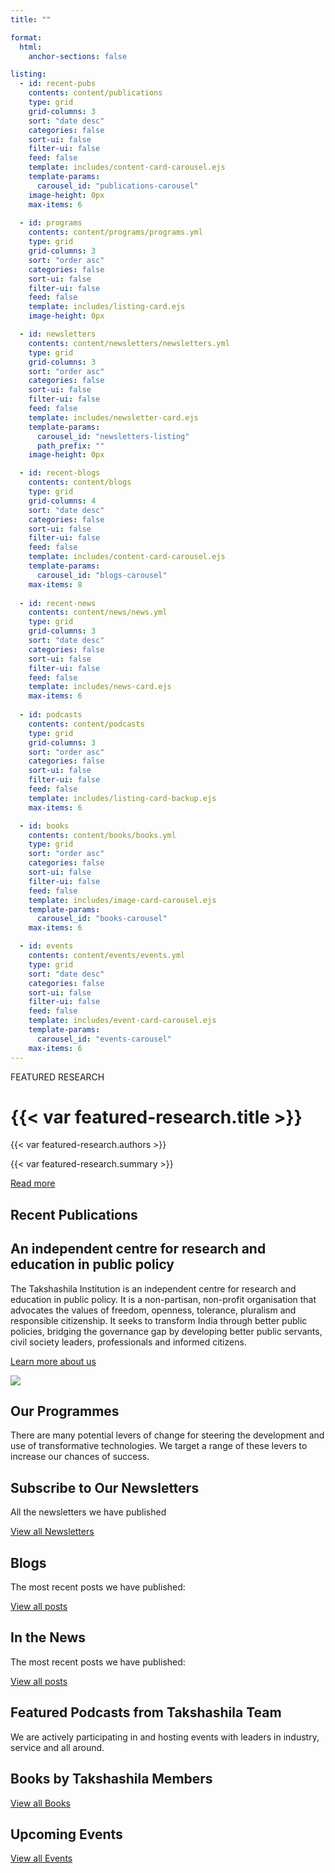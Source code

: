 ```yaml
---
title: ""

format:
  html:
    anchor-sections: false

listing:
  - id: recent-pubs
    contents: content/publications
    type: grid
    grid-columns: 3
    sort: "date desc"
    categories: false
    sort-ui: false
    filter-ui: false
    feed: false
    template: includes/content-card-carousel.ejs
    template-params: 
      carousel_id: "publications-carousel"
    image-height: 0px
    max-items: 6
  
  - id: programs
    contents: content/programs/programs.yml
    type: grid
    grid-columns: 3
    sort: "order asc"
    categories: false
    sort-ui: false
    filter-ui: false
    feed: false
    template: includes/listing-card.ejs
    image-height: 0px

  - id: newsletters
    contents: content/newsletters/newsletters.yml
    type: grid
    grid-columns: 3
    sort: "order asc"
    categories: false
    sort-ui: false
    filter-ui: false
    feed: false
    template: includes/newsletter-card.ejs
    template-params: 
      carousel_id: "newsletters-listing"
      path_prefix: ""
    image-height: 0px

  - id: recent-blogs
    contents: content/blogs
    type: grid
    grid-columns: 4
    sort: "date desc"
    categories: false
    sort-ui: false
    filter-ui: false
    feed: false
    template: includes/content-card-carousel.ejs
    template-params: 
      carousel_id: "blogs-carousel"
    max-items: 8
  
  - id: recent-news
    contents: content/news/news.yml
    type: grid
    grid-columns: 3
    sort: "date desc"
    categories: false
    sort-ui: false
    filter-ui: false
    feed: false
    template: includes/news-card.ejs
    max-items: 6
  
  - id: podcasts
    contents: content/podcasts
    type: grid
    grid-columns: 3
    sort: "order asc"
    categories: false
    sort-ui: false
    filter-ui: false
    feed: false
    template: includes/listing-card-backup.ejs
    max-items: 6

  - id: books
    contents: content/books/books.yml
    type: grid
    sort: "order asc"
    categories: false
    sort-ui: false
    filter-ui: false
    feed: false
    template: includes/image-card-carousel.ejs
    template-params: 
      carousel_id: "books-carousel"
    max-items: 6

  - id: events
    contents: content/events/events.yml
    type: grid
    sort: "date desc"
    categories: false
    sort-ui: false
    filter-ui: false
    feed: false
    template: includes/event-card-carousel.ejs
    template-params: 
      carousel_id: "events-carousel"
    max-items: 6
---
```


::: {.title-banner}
:::

<!-- Start of Featured Research Section -->

::: {.featured-research-section}
::: {.featured-tag}
FEATURED RESEARCH
:::

# {{< var featured-research.title >}}

::: {.authors}
{{< var featured-research.authors >}}
:::

::: {.summary}
{{< var featured-research.summary >}}
:::

[Read more]({{< var featured-research.link >}}){.read-more-btn}
:::

<!-- End of Featured Research Section -->

<!-- Start of Recent Publications Listing -->

::: {.component-section}
::: {.section-heading}
## Recent Publications
:::

::: {.listing-carousel}
::: {#recent-pubs}
:::
:::
:::

<!-- End of Recent Publications Listing -->

<!-- Start of About Section -->

::: {.component-section}
::: {.about-us-container}
::: {.about-us-content}
# An <span class="highlight">independent centre</span> for research and education in public policy

The Takshashila Institution is an independent centre for research and education in public policy. It is a non-partisan, non-profit organisation that advocates the values of freedom, openness, tolerance, pluralism and responsible citizenship. It seeks to transform India through better public policies, bridging the governance gap by developing better public servants, civil society leaders, professionals and informed citizens.

::: {.about-cta}
[Learn more about us](pages/about.qmd){.about-btn}
:::

:::

::: {.about-us-image-container}
![](assets/images/takshashila-team.png){.about-us-image}
:::
:::
:::

<!-- End of About Section -->

<!-- Start of Our Programs Section -->

::: {.component-section}
:::{.section-heading}
## Our Programmes
:::

::: {.programs-container}
::: {.programs-intro}
There are many potential levers of change for steering the development and use of transformative technologies. We target a range of these levers to increase our chances of success.


:::

::: {#programs}
:::

:::
:::

<!-- End of Our Programs Section -->

<!-- Start of Newsletter Section -->

::: {.section-heading-with-view-all}
::: {.section-heading-subtitle}
## Subscribe to Our Newsletters
All the newsletters we have published
:::
[View all Newsletters](pages/newsletters.qmd){.view-all}
:::

::: {#newsletters}
:::

<!-- End of Newsletter Section -->

<!-- Start of Blogs Section -->

::: {.section-heading-with-view-all}
::: {.section-heading-subtitle}
## Blogs
The most recent posts we have published:
:::
[View all posts](){.view-all}
:::

::: {.listing-carousel}
::: {#recent-blogs}
:::
:::

<!-- End of Blogs Section -->

<!-- Start of News Section -->

::: {.section-heading-with-view-all}
::: {.section-heading-subtitle}
## In the News
The most recent posts we have published:
:::
[View all posts](){.view-all}
:::

::: {#recent-news}
:::

<!-- End of News Section -->

<!-- Start of Podcasts Section -->

::: {.podcasts-section-heading}
:::
::: {.section-heading-with-view-all}
::: {.section-heading-subtitle}
## Featured Podcasts from Takshashila Team
We are actively participating in and hosting events with leaders in industry, service and all around.
:::

::: {#podcasts}
:::
:::

<!-- End of Podcasts Section -->

<!-- Start of Books Section -->

::: {.full-width-primary-color-wrapper}
::: {.full-width-primary-color-section}
::: {.books-container}

::: {.section-heading-with-view-all}
::: {.section-heading-subtitle}
## Books by Takshashila Members
:::
[View all Books](){.view-all}
:::

::: {#books}
:::

:::
:::
:::

<!-- End of Books Section -->

<!-- Start of Events Section -->

::: {.section-heading-with-view-all}
::: {.section-heading-subtitle}
## Upcoming Events
:::
[View all Events](){.view-all}
:::

::: {#events}
:::

<!-- End of Events Section -->
